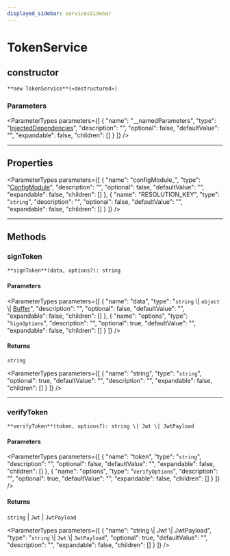 ```yaml
---
displayed_sidebar: servicesSidebar
---
```



# TokenService

## constructor

`**new TokenService**(«destructured»)`

### Parameters

<ParameterTypes parameters={[
  {
    "name": "__namedParameters",
    "type": "[InjectedDependencies](../types/InjectedDependencies-41.mdx)",
    "description": "",
    "optional": false,
    "defaultValue": "",
    "expandable": false,
    "children": []
  }
]} />

___

## Properties

<ParameterTypes parameters={[
  {
    "name": "configModule_",
    "type": "[ConfigModule](../types/ConfigModule.mdx)",
    "description": "",
    "optional": false,
    "defaultValue": "",
    "expandable": false,
    "children": []
  },
  {
    "name": "RESOLUTION_KEY",
    "type": "`string`",
    "description": "",
    "optional": false,
    "defaultValue": "",
    "expandable": false,
    "children": []
  }
]} />

___

## Methods

### signToken

`**signToken**(data, options?): string`

#### Parameters

<ParameterTypes parameters={[
  {
    "name": "data",
    "type": "`string` \\| `object` \\| [Buffer](../index.md#buffer)",
    "description": "",
    "optional": false,
    "defaultValue": "",
    "expandable": false,
    "children": []
  },
  {
    "name": "options",
    "type": "`SignOptions`",
    "description": "",
    "optional": true,
    "defaultValue": "",
    "expandable": false,
    "children": []
  }
]} />

#### Returns

`string`

<ParameterTypes parameters={[
  {
    "name": "string",
    "type": "`string`",
    "optional": true,
    "defaultValue": "",
    "description": "",
    "expandable": false,
    "children": []
  }
]} />

___

### verifyToken

`**verifyToken**(token, options?): string \| Jwt \| JwtPayload`

#### Parameters

<ParameterTypes parameters={[
  {
    "name": "token",
    "type": "`string`",
    "description": "",
    "optional": false,
    "defaultValue": "",
    "expandable": false,
    "children": []
  },
  {
    "name": "options",
    "type": "`VerifyOptions`",
    "description": "",
    "optional": true,
    "defaultValue": "",
    "expandable": false,
    "children": []
  }
]} />

#### Returns

`string` \| `Jwt` \| `JwtPayload`

<ParameterTypes parameters={[
  {
    "name": "string \\| Jwt \\| JwtPayload",
    "type": "`string` \\| `Jwt` \\| `JwtPayload`",
    "optional": true,
    "defaultValue": "",
    "description": "",
    "expandable": false,
    "children": []
  }
]} />
